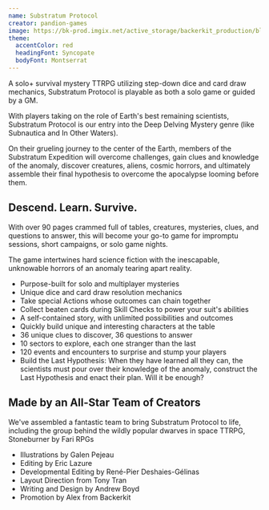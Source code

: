 ```yaml
---
name: Substratum Protocol
creator: pandion-games
image: https://bk-prod.imgix.net/active_storage/backerkit_production/blob/7oqat5z1eabp68r1ufz7oya95yt7?ixlib=rails-4.3.1&auto=compress%2Cformat&cs=srgb&lossless=true&ar=16%3A9&fit=crop&w=1024&dpr=2&q=50
theme:
  accentColor: red
  headingFont: Syncopate
  bodyFont: Montserrat
---
```


A solo+ survival mystery TTRPG utilizing step-down dice and card draw mechanics, Substratum Protocol is playable as both a solo game or guided by a GM.

With players taking on the role of Earth's best remaining scientists, Substratum Protocol is our entry into the Deep Delving Mystery genre (like Subnautica and In Other Waters).

On their grueling journey to the center of the Earth, members of the Substratum Expedition will overcome challenges, gain clues and knowledge of the anomaly, discover creatures, aliens, cosmic horrors, and ultimately assemble their final hypothesis to overcome the apocalypse looming before them.

## Descend. Learn. Survive.

With over 90 pages crammed full of tables, creatures, mysteries, clues, and questions to answer, this will become your go-to game for impromptu sessions, short campaigns, or solo game nights.

The game intertwines hard science fiction with the inescapable, unknowable horrors of an anomaly tearing apart reality.

- Purpose-built for solo and multiplayer mysteries
- Unique dice and card draw resolution mechanics
- Take special Actions whose outcomes can chain together
- Collect beaten cards during Skill Checks to power your suit's abilities
- A self-contained story, with unlimited possibilities and outcomes
- Quickly build unique and interesting characters at the table
- 36 unique clues to discover, 36 questions to answer
- 10 sectors to explore, each one stranger than the last
- 120 events and encounters to surprise and stump your players
- Build the Last Hypothesis: When they have learned all they can, the scientists must pour over their knowledge of the anomaly, construct the Last Hypothesis and enact their plan. Will it be enough?

## Made by an All-Star Team of Creators

We've assembled a fantastic team to bring Substratum Protocol to life, including the group behind the wildly popular dwarves in space TTRPG, Stoneburner by Fari RPGs

- Illustrations by Galen Pejeau
- Editing by Eric Lazure
- Developmental Editing by René-Pier Deshaies-Gélinas
- Layout Direction from Tony Tran
- Writing and Design by Andrew Boyd
- Promotion by Alex from Backerkit

